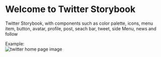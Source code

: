 
<Meta title="Components/Introduction" />

# Welcome to Twitter Storybook

Twitter Storybook, with components such as color palette, icons, menu item, button, avatar, profile, post, seach bar, tweet, side Menu, news and follow

<div className="subheading">Example:</div>

<div>
  <img src={Twitter} alt="twitter home page image"/>
</div>